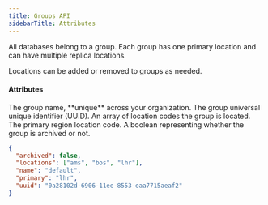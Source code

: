 ```yaml
---
title: Groups API
sidebarTitle: Attributes
---
```


All databases belong to a group. Each group has one primary location and can have multiple replica locations.

Locations can be added or removed to groups as needed.

#### Attributes

<ParamField path="name" type="string">
  The group name, **unique** across your organization.
</ParamField>

<ParamField path="uuid" type="string">
  The group universal unique identifier (UUID).
</ParamField>

<ParamField path="regions" type="string[]">
  An array of location codes the group is located.
</ParamField>

<ParamField path="primary" type="string">
  The primary region location code.
</ParamField>

<ParamField path="archived" type="boolean" default="false">
  A boolean representing whether the group is archived or not.
</ParamField>

<ResponseExample>

```json
{
  "archived": false,
  "locations": ["ams", "bos", "lhr"],
  "name": "default",
  "primary": "lhr",
  "uuid": "0a28102d-6906-11ee-8553-eaa7715aeaf2"
}
```

</ResponseExample>
